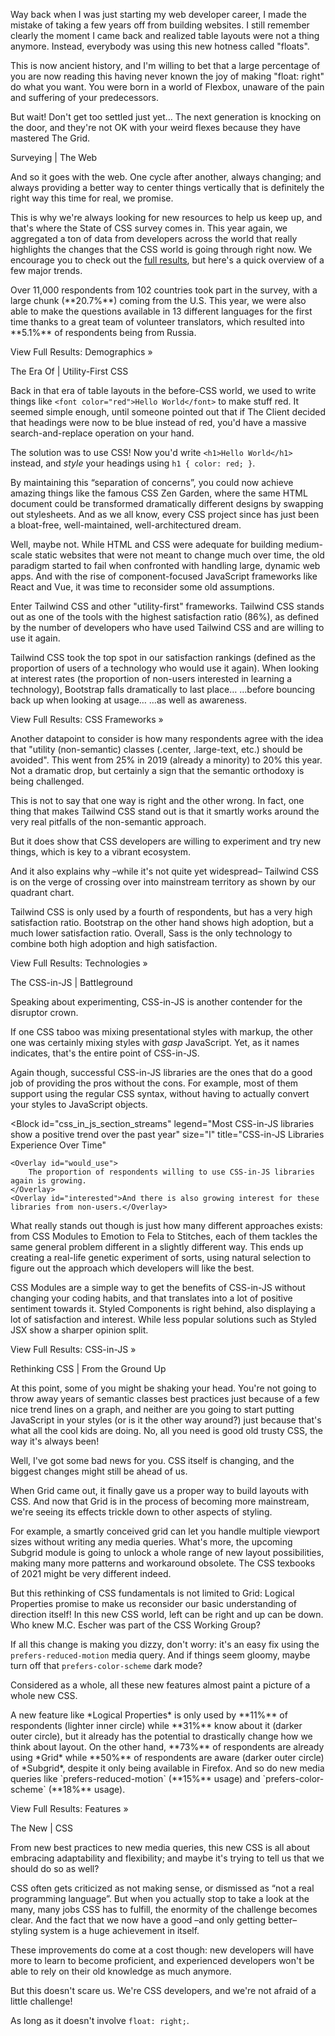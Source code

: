 
<!-- If you work long enough on the web, you're bound to go through a few revolutions. -->

Way back when I was just starting my web developer career, I made the mistake of taking a few years off from building websites. I still remember clearly the moment I came back and realized table layouts were not a thing anymore. Instead, everybody was using this new hotness called "floats".

This is now ancient history, and I'm willing to bet that a large percentage of you are now reading this having never known the joy of making "float: right" do what you want. You were born in a world of Flexbox, unaware of the pain and suffering of your predecessors. 

But wait! Don't get too settled just yet… The next generation is knocking on the door, and they're not OK with your weird flexes because they have mastered The Grid.

<Heading>Surveying | The Web</Heading>

And so it goes with the web. One cycle after another, always changing; and always providing a better way to center things vertically that is definitely the right way this time for real, we promise.

This is why we're always looking for new resources to help us keep up, and that's where the State of CSS survey comes in. This year again, we aggregated a ton of data from developers across the world that really highlights the changes that the CSS world is going through right now. We encourage you to check out the [full results](/), but here's a quick overview of a few major trends.

<Block id="country" size="l" title="Respondents Country Breakdown">
    <Overlay id="USA">Over 11,000 respondents from 102 countries took part in the survey, with a large chunk (**20.7%**) coming from the U.S.</Overlay>
    <Overlay id="RUS">
        This year, we were also able to make the questions available in 13 different languages for the first time thanks to a great team of volunteer translators, which resulted into **5.1%** of respondents being from Russia. 
    </Overlay>
</Block>

<SectionLink path="/demographics">View Full Results: Demographics »</SectionLink>

<Heading>The Era Of | Utility-First CSS</Heading>

Back in that era of table layouts in the before-CSS world, we used to write things like `<font color="red">Hello World</font>` to make stuff red. It seemed simple enough, until someone pointed out that if The Client decided that headings were now to be blue instead of red, you'd have a massive search-and-replace operation on your hand.

The solution was to use CSS! Now you'd write `<h1>Hello World</h1>` instead, and _style_ your headings using `h1 { color: red; }`.

By maintaining this “separation of concerns”, you could now achieve amazing things like the famous CSS Zen Garden, where the same HTML document could be transformed dramatically different designs by swapping out stylesheets. And as we all know, every CSS project since has just been a bloat-free, well-maintained, well-architectured dream.

Well, maybe not. While HTML and CSS were adequate for building medium-scale static websites that were not meant to change much over time, the old paradigm started to fail when confronted with handling large, dynamic web apps. And with the rise of component-focused JavaScript frameworks like React and Vue, it was time to reconsider some old assumptions.

Enter Tailwind CSS and other "utility-first" frameworks. Tailwind CSS stands out as one of the tools with the highest satisfaction ratio (86%), as defined by the number of developers who have used Tailwind CSS and are willing to use it again.

<Block id="css_frameworks_abridged_experience_ranking" size="l" title="CSS Frameworks Rankings">
    <Overlay id="satisfaction">
        Tailwind CSS took the top spot in our satisfaction rankings (defined as the proportion of
        users of a technology who would use it again).
    </Overlay>
    <Overlay id="interest">
        When looking at interest rates (the proportion of non-users interested in learning a
        technology), Bootstrap falls dramatically to last place…
    </Overlay>
    <Overlay id="usage">…before bouncing back up when looking at usage…</Overlay>
    <Overlay id="awareness">…as well as awareness. </Overlay>
</Block>

<SectionLink path="/technologies/css-frameworks/">View Full Results: CSS Frameworks »</SectionLink>

Another datapoint to consider is how many respondents agree with the idea that "utility (non-semantic) classes (.center, .large-text, etc.) should be avoided". This went from 25% in 2019 (already a minority) to 20% this year. Not a dramatic drop, but certainly a sign that the semantic orthodoxy is being challenged.

<Block id="utility_classes_to_be_avoided" size="s" title="Do you agree that utility classes should be avoided?"/>

This is not to say that one way is right and the other wrong. In fact, one thing that makes Tailwind CSS stand out is that it smartly works around the very real pitfalls of the non-semantic approach.

But it does show that CSS developers are willing to experiment and try new things, which is key to a vibrant ecosystem.

And it also explains why –while it's not quite yet widespread– Tailwind CSS is on the verge of crossing over into mainstream territory as shown by our quadrant chart.

<Block id="scatterplot_overview" size="l" title="Technologies Satisfaction vs Usage">
    <Overlay id="tailwind_css">
        Tailwind CSS is only used by a fourth of respondents, but has a very high satisfaction
        ratio.
    </Overlay>
    <Overlay id="bootstrap">
        Bootstrap on the other hand shows high adoption, but a much lower satisfaction ratio.
    </Overlay>
    <Overlay id="sass">
        Overall, Sass is the only technology to combine both high adoption and high satisfaction.
    </Overlay>
</Block>

<SectionLink path="/technologies/">View Full Results: Technologies »</SectionLink>

<Heading>The CSS-in-JS | Battleground</Heading>

Speaking about experimenting, CSS-in-JS is another contender for the disruptor crown.

If one CSS taboo was mixing presentational styles with markup, the other one was certainly mixing styles with _gasp_ JavaScript. Yet, as it names indicates, that's the entire point of CSS-in-JS.

Again though, successful CSS-in-JS libraries are the ones that do a good job of providing the pros without the cons. For example, most of them support using the regular CSS syntax, without having to actually convert your styles to JavaScript objects.

<Block
    id="css_in_js_section_streams"
    legend="Most CSS-in-JS libraries show a positive trend over the past year"
    size="l"
    title="CSS-in-JS Libraries Experience Over Time"
>
    <Overlay id="would_use">
        The proportion of respondents willing to use CSS-in-JS libraries again is growing.
    </Overlay>
    <Overlay id="interested">And there is also growing interest for these libraries from non-users.</Overlay>
</Block>

What really stands out though is just how many different approaches exists: from CSS Modules to Emotion to Fela to Stitches, each of them tackles the same general problem different in a slightly different way. This ends up creating a real-life genetic experiment of sorts, using natural selection to figure out the approach which developers will like the best.

<Block id="css_in_js_experience_marimekko" size="l"
    title="CSS-in-JS Libraries Positive/Negative Experience Split">
    <Overlay id="css_modules">
        CSS Modules are a simple way to get the benefits of CSS-in-JS without changing your coding habits, and that translates into a lot of positive sentiment towards it.
    </Overlay>
    <Overlay id="styled_components">Styled Components is right behind, also displaying a lot of satisfaction and interest.</Overlay>
    <Overlay id="styled_jsx">While less popular solutions such as Styled JSX show a sharper opinion split.</Overlay>
</Block>

<SectionLink path="/technologies/css-in-js/">View Full Results: CSS-in-JS »</SectionLink>

<Heading>Rethinking CSS | From the Ground Up</Heading>

At this point, some of you might be shaking your head. You're not going to throw away years of semantic classes best practices just because of a few nice trend lines on a graph, and neither are you going to start putting JavaScript in your styles (or is it the other way around?) just because that's what all the cool kids are doing. No, all you need is good old trusty CSS, the way it's always been!

Well, I've got some bad news for you. CSS itself is changing, and the biggest changes might still be ahead of us.

When Grid came out, it finally gave us a proper way to build layouts with CSS. And now that Grid is in the process of becoming more mainstream, we're seeing its effects trickle down to other aspects of styling.

For example, a smartly conceived grid can let you handle multiple viewport sizes without writing any media queries. What's more, the upcoming Subgrid module is going to unlock a whole range of new layout possibilities, making many more patterns and workaround obsolete. The CSS texbooks of 2021 might be very different indeed.

But this rethinking of CSS fundamentals is not limited to Grid: Logical Properties promise to make us reconsider our basic understanding of direction itself! In this new CSS world, left can be right and up can be down. Who knew M.C. Escher was part of the CSS Working Group?

If all this change is making you dizzy, don't worry: it's an easy fix using the `prefers-reduced-motion` media query. And if things seem gloomy, maybe turn off that `prefers-color-scheme` dark mode?

Considered as a whole, all these new features almost paint a picture of a whole new CSS.

<Block id="features_overview" size="l" title="New CSS Features">
    <Overlay id={["logical_properties"]}>A new feature like *Logical Properties* is only used by **11%** of respondents (lighter inner circle) while **31%** know about it (darker outer circle), but it already has the potential to drastically change how we think about layout.</Overlay>
    <Overlay id={["grid", "subgrid"]}>On the other hand, **73%** of respondents are already using *Grid* while **50%** of respondents are aware (darker outer circle) of *Subgrid*, despite it only being available in Firefox.</Overlay>
    <Overlay id={["prefers_reduced_motion", "prefers_color_scheme"]}>And so do new media queries like `prefers-reduced-motion` (**15%** usage) and `prefers-color-scheme` (**18%** usage).</Overlay>
</Block>

<SectionLink path="/features/">View Full Results: Features »</SectionLink>

<Heading>The New | CSS</Heading>

From new best practices to new media queries, this new CSS is all about embracing adaptability and flexibility; and maybe it's trying to tell us that we should do so as well?

<Block id="css_is_programming_language" title="Do you agree that CSS is a programming language?" size="s"/>

CSS often gets criticized as not making sense, or dismissed as “not a real programming language”. But when you actually stop to take a look at the many, many jobs CSS has to fulfill, the enormity of the challenge becomes clear. And the fact that we now have a good –and only getting better– styling system is a huge achievement in itself.

These improvements do come at a cost though: new developers will have more to learn to become proficient, and experienced developers won't be able to rely on their old knowledge as much anymore.

<Block id="state_of_css" size="s" title="How happy are you with the general state of CSS?"/>

But this doesn't scare us. We're CSS developers, and we're not afraid of a little challenge!

As long as it doesn't involve `float: right;`.

<Newsletter />
